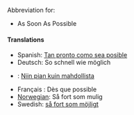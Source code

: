 Abbreviation for:
*As Soon As Possible

====Translations====
*Spanish: [[Tan pronto como sea posible]]
*Deutsch: So schnell wie möglich
*{{fi}}: [[Niin pian kuin mahdollista]]
*Français : Dès que possible
*[[Norwegian]]: Så fort som mulig
*Swedish: [[så fort som möjligt]]